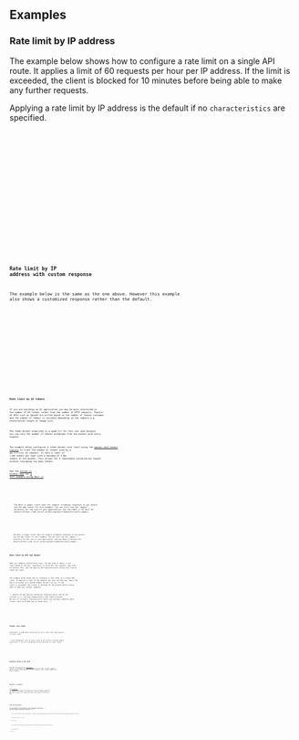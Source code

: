 
## Examples

### Rate limit by IP address

The example below shows how to configure a rate limit on a single API route. It
applies a limit of 60 requests per hour per IP address. If the limit is
exceeded, the client is blocked for 10 minutes before being able to make any
further requests.

Applying a rate limit by IP address is the default if no `characteristics` are
specified.

<SelectableContent client:load syncKey="language" frameworkSwitcher>
  <div slot="TS (App)" slotIdx="1">
    <Code code={ByIPAppTS} title="/app/api/hello/route.ts" lang="ts" />
  </div>
  <div slot="TS (Pages)" slotIdx="2">
    <Code code={ByIPPagesTS} title="/pages/api/hello.ts" lang="ts" />
  </div>
  <div slot="JS (App)" slotIdx="3">
    <Code code={ByIPAppJS} title="/app/api/hello/route.js" lang="js" />
  </div>
  <div slot="JS (Pages)" slotIdx="4">
    <Code code={ByIPPagesJS} title="/pages/api/hello.js" lang="js" />
  </div>
</SelectableContent>

### Rate limit by IP address with custom response

The example below is the same as the one above. However this example also shows
a customized response rather than the default.

<SelectableContent client:load syncKey="language" frameworkSwitcher>
  <div slot="TS (App)" slotIdx="1">
    <Code
      code={ByIPCustomResponseAppTS}
      title="/app/api/hello/route.ts"
      lang="ts"
    />
  </div>
  <div slot="TS (Pages)" slotIdx="2">
    <Code
      code={ByIPCustomResponsePagesTS}
      title="/pages/api/hello.ts"
      lang="ts"
    />
  </div>
  <div slot="JS (App)" slotIdx="3">
    <Code
      code={ByIPCustomResponseAppJS}
      title="/app/api/hello/route.js"
      lang="js"
    />
  </div>
  <div slot="JS (Pages)" slotIdx="4">
    <Code
      code={ByIPCustomResponsePagesJS}
      title="/pages/api/hello.js"
      lang="js"
    />
  </div>
</SelectableContent>

### Rate limit by AI tokens

If you are building an AI application you may be more interested in the number
of AI tokens rather than the number of HTTP requests. Popular AI APIs such as
OpenAI are billed based on the number of tokens consumed and the number of
tokens is variable depending on the request e.g. conversation length or image
size.

The token bucket algorithm is a good fit for this use case because you can vary
the number of tokens withdrawn from the bucket with every request.

The example below configures a token bucket rate limit using the
[openai-chat-tokens library](https://github.com/hmarr/openai-chat-tokens) to
track the number of tokens used by a `gpt-3.5-turbo` AI chatbot. It sets a limit
of `2,000` tokens per hour with a maximum of `5,000` tokens in the bucket. This
allows for a reasonable conversation length without consuming too many tokens.

See the [arcjet-js GitHub repo](https://github.com/arcjet/arcjet-js) for
[a full example using Next.js](https://github.com/arcjet/arcjet-js/tree/main/examples/nextjs-openai).

<SelectableContent client:load syncKey="language" frameworkSwitcher>
  <div slot="TS (App)" slotIdx="1">
    <Code code={AIChatBotAppTS} title="/app/api/chat/route.ts" lang="ts" />
  </div>
  <div slot="TS (Pages)" slotIdx="2">
    The Next.js pages router does not support streaming responses so you should
    use the app router for this example. You can still use the `pages/`
    directory for the rest of your application. See the [Next.js AI docs for
    details](https://sdk.vercel.ai/docs/guides/frameworks/nextjs-pages).
  </div>
  <div slot="JS (App)" slotIdx="3">
    <Code code={AIChatBotAppJS} title="/app/api/chat/route.ts" lang="js" />
  </div>
  <div slot="JS (Pages)" slotIdx="4">
    The Next.js pages router does not support streaming responses so you should
    use the app router for this example. You can still use the `pages/`
    directory for the rest of your application. See the [Next.js AI docs for
    details](https://sdk.vercel.ai/docs/guides/frameworks/nextjs-pages).
  </div>
</SelectableContent>

### Rate limit by API key header

APIs are commonly protected by keys. You may wish to apply a rate limit based on
the key, regardless of which IPs the requests come from. To achieve this, you
can specify the characteristics Arcjet will use to track the limit.

The example below shows how to configure a rate limit on a single API route. It
applies a limit of 60 requests per hour per API key, where the key is provided
in a custom header called `x-api-key`. If the limit is exceeded, the client is
blocked for 10 minutes before being able to make any further requests.

:::caution If you specify different characteristics and do not include `ip.src`,
you may inadvertently rate limit everyone. Be sure to include a characteristic
which can narrowly identify each client, such as an API key as shown here. :::

<SelectableContent client:load syncKey="language" frameworkSwitcher>
  <div slot="TS" slotIdx="1">
    <Code code={ByAPIKeyHeader} lang="ts" />
  </div>
</SelectableContent>

### Global rate limit

Using Next.js middleware allows you to set a rate limit that applies to every
route:

:::note Middleware runs on every route so be careful to avoid double protection
if you are configuring Arcjet directly on other routes. :::

<SelectableContent client:load syncKey="language" frameworkSwitcher>
  <div slot="TS" slotIdx="1">
    <Code code={MiddlewareGlobal} title="/middleware.ts" lang="ts" />
  </div>
</SelectableContent>

### Response based on the path

You can also use the `req`
[`NextRequest`](https://nextjs.org/docs/api-reference/next/server#nextrequest)
object to customize the response based on the path. In this example, we'll
return a JSON response for API requests, and a HTML response for other requests.

<SelectableContent client:load syncKey="language" frameworkSwitcher>
  <div slot="TS" slotIdx="1">
    <Code code={MiddlewareResponsePath} title="/middleware.ts" lang="ts" />
  </div>
</SelectableContent>

### Rewrite or redirect

The
[`NextResponse`](https://nextjs.org/docs/advanced-features/middleware#nextresponse)
object returned to the client can also be used to rewrite or redirect the
request. For example, you might want to return a JSON response for API route
requests, but redirect all page route requests to an error page.

<SelectableContent client:load syncKey="language" frameworkSwitcher>
  <div slot="TS" slotIdx="1">
    <Code code={MiddlewareRewriteRedirect} title="/middleware.ts" lang="ts" />
  </div>
</SelectableContent>

### Wrap existing handler

All the examples on this page show how you can inspect the decision to control
what to do next. However, if you just wish to send a generic
`429 Too Many Requests` response you can delegate this to Arcjet by wrapping
your handler `withArcjet`.

<SelectableContent client:load syncKey="language" frameworkSwitcher>
  <div slot="TS (App)" slotIdx="1">
    For both [the Node or Edge runtime](https://nextjs.org/docs/app/building-your-application/routing/route-handlers#edge-and-nodejs-runtimes):

<Code code={WrapAppTS} title="/app/api/hello/route.ts" lang="ts" />
  </div>
  <div slot="TS (Pages)" slotIdx="2">
    For the Node (default) runtime:

<Code code={WrapPagesNodeTS} title="/pages/api/hello.ts" lang="ts" />

For the Edge runtime:

<Code code={WrapPagesEdgeTS} title="/pages/api/hello.ts" lang="ts" />
  </div>
  <div slot="JS (App)" slotIdx="3">
    or both [the Node or Edge runtime](https://nextjs.org/docs/app/building-your-application/routing/route-handlers#edge-and-nodejs-runtimes):

<Code code={WrapAppJS} title="/app/api/hello/route.js" lang="js" />
  </div>
  <div slot="JS (Pages)" slotIdx="4">
    For the Node (default) runtime:

<Code code={WrapPagesNodeJS} title="/pages/api/hello.js" lang="js" />

For the Edge runtime:

<Code code={WrapPagesEdgeJS} title="/pages/api/hello.js" lang="js" />
  </div>
</SelectableContent>
